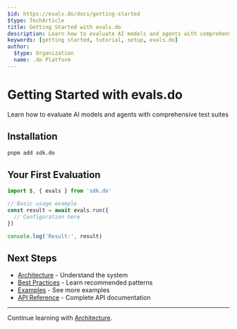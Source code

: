 ```yaml
---
$id: https://evals.do/docs/getting-started
$type: TechArticle
title: Getting Started with evals.do
description: Learn how to evaluate AI models and agents with comprehensive test suites
keywords: [getting started, tutorial, setup, evals.do]
author:
  $type: Organization
  name: .do Platform
---
```


# Getting Started with evals.do

Learn how to evaluate AI models and agents with comprehensive test suites

## Installation

```bash
pnpm add sdk.do
```

## Your First Evaluation

```typescript
import $, { evals } from 'sdk.do'

// Basic usage example
const result = await evals.run({
  // Configuration here
})

console.log('Result:', result)
```

## Next Steps

- [Architecture](./architecture.mdx) - Understand the system
- [Best Practices](./best-practices.mdx) - Learn recommended patterns
- [Examples](../examples/) - See more examples
- [API Reference](../api/reference.mdx) - Complete API documentation

---

Continue learning with [Architecture](./architecture.mdx).
